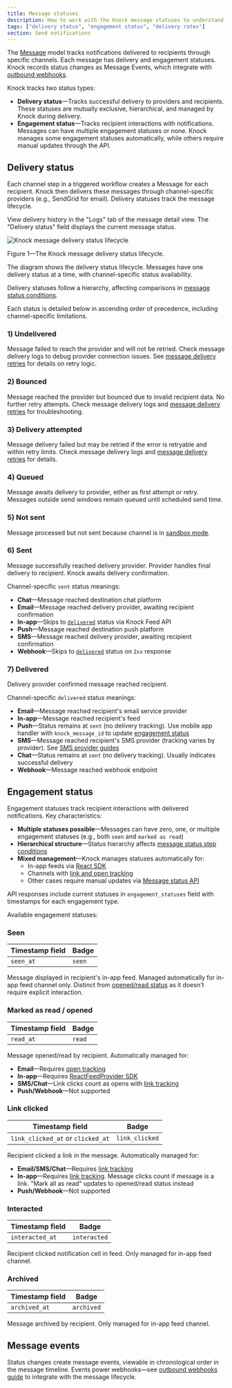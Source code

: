 ```yaml
---
title: Message statuses
description: How to work with the Knock message statuses to understand notification delivery and engagement rates.
tags: ["delivery status", "engagement status", "delivery rates"]
section: Send notifications
---
```


The [Message](/concepts/messages) model tracks notifications delivered to recipients through specific channels. Each message has delivery and engagement statuses. Knock records status changes as Message Events, which integrate with [outbound webhooks](/developer-tools/outbound-webhooks/overview).

Knock tracks two status types:

- **Delivery status**—Tracks successful delivery to providers and recipients. These statuses are mutually exclusive, hierarchical, and managed by Knock during delivery.
- **Engagement status**—Tracks recipient interactions with notifications. Messages can have multiple engagement statuses or none. Knock manages some engagement statuses automatically, while others require manual updates through the API.

## Delivery status

Each channel step in a triggered workflow creates a Message for each recipient. Knock then delivers these messages through channel-specific providers (e.g., SendGrid for email). Delivery statuses track the message lifecycle.

View delivery history in the "Logs" tab of the message detail view. The "Delivery status" field displays the current message status.

![Knock message delivery status lifecycle](/images/notifications/delivery-status-lifecycle.png)

<figcaption>Figure 1—The Knock message delivery status lifecycle.</figcaption>

The diagram shows the delivery status lifecycle. Messages have one delivery status at a time, with channel-specific status availability.

Delivery statuses follow a hierarchy, affecting comparisons in [message status conditions](/designing-workflows/step-conditions#message-status-conditions).

Each status is detailed below in ascending order of precedence, including channel-specific limitations.

### 1) Undelivered

Message failed to reach the provider and will not be retried. Check message delivery logs to debug provider connection issues. See [message delivery retries](/send-notifications/delivering-notifications#retry-logic) for details on retry logic.

### 2) Bounced

Message reached the provider but bounced due to invalid recipient data. No further retry attempts. Check message delivery logs and [message delivery retries](/send-notifications/delivering-notifications#retry-logic) for troubleshooting.

### 3) Delivery attempted

Message delivery failed but may be retried if the error is retryable and within retry limits. Check message delivery logs and [message delivery retries](/send-notifications/delivering-notifications#retry-logic) for details.

### 4) Queued

Message awaits delivery to provider, either as first attempt or retry. Messages outside send windows remain queued until scheduled send time.

### 5) Not sent

Message processed but not sent because channel is in [sandbox mode](/integrations/overview#sandbox-mode).

### 6) Sent

Message successfully reached delivery provider. Provider handles final delivery to recipient. Knock awaits delivery confirmation.

Channel-specific `sent` status meanings:

- **Chat**—Message reached destination chat platform
- **Email**—Message reached delivery provider, awaiting recipient confirmation
- **In-app**—Skips to [`delivered`](#7-delivered) status via Knock Feed API
- **Push**—Message reached destination push platform
- **SMS**—Message reached delivery provider, awaiting recipient confirmation
- **Webhook**—Skips to [`delivered`](#7-delivered) status on `2xx` response

### 7) Delivered

Delivery provider confirmed message reached recipient.

Channel-specific `delivered` status meanings:

- **Email**—Message reached recipient's email service provider
- **In-app**—Message reached recipient's feed
- **Push**—Status remains at `sent` (no delivery tracking). Use mobile app handler with `knock_message_id` to update [engagement status](#engagement-status)
- **SMS**—Message reached recipient's SMS provider (tracking varies by provider). See [SMS provider guides](/integrations/sms/overview)
- **Chat**—Status remains at `sent` (no delivery tracking). Usually indicates successful delivery
- **Webhook**—Message reached webhook endpoint

## Engagement status

Engagement statuses track recipient interactions with delivered notifications. Key characteristics:

- **Multiple statuses possible**—Messages can have zero, one, or multiple engagement statuses (e.g., both `seen` and `marked as read`)
- **Hierarchical structure**—Status hierarchy affects [message status step conditions](/designing-workflows/step-conditions#message-status-conditions)
- **Mixed management**—Knock manages statuses automatically for:
  - In-app feeds via [React SDK](/in-app-ui/react/overview)
  - Channels with [link and open tracking](/send-notifications/tracking)
  - Other cases require manual updates via [Message status API](/reference#update-message-status)

API responses include current statuses in `engagement_statuses` field with timestamps for each engagement type.

Available engagement statuses:

### Seen

| Timestamp field | Badge  |
| --------------- | ------ |
| `seen_at`       | `seen` |

Message displayed in recipient's in-app feed. Managed automatically for in-app feed channel only. Distinct from [opened/read status](/send-notifications/message-statuses#2b-marked-as-read--opened-read_at-iso8601-timestamp) as it doesn't require explicit interaction.

### Marked as read / opened

| Timestamp field | Badge  |
| --------------- | ------ |
| `read_at`       | `read` |

Message opened/read by recipient. Automatically managed for:

- **Email**—Requires [open tracking](/send-notifications/tracking)
- **In-app**—Requires [ReactFeedProvider SDK](/in-app-ui/react/feed)
- **SMS/Chat**—Link clicks count as opens with [link tracking](/send-notifications/tracking)
- **Push/Webhook**—Not supported

### Link clicked

| Timestamp field                   | Badge          |
| --------------------------------- | -------------- |
| `link_clicked_at` or `clicked_at` | `link_clicked` |

Recipient clicked a link in the message. Automatically managed for:

- **Email/SMS/Chat**—Requires [link tracking](/send-notifications/tracking)
- **In-app**—Requires [link tracking](/send-notifications/tracking). Message clicks count if message is a link. "Mark all as read" updates to opened/read status instead
- **Push/Webhook**—Not supported

### Interacted

| Timestamp field | Badge        |
| --------------- | ------------ |
| `interacted_at` | `interacted` |

Recipient clicked notification cell in feed. Only managed for in-app feed channel.

### Archived

| Timestamp field | Badge      |
| --------------- | ---------- |
| `archived_at`   | `archived` |

Message archived by recipient. Only managed for in-app feed channel.

## Message events

Status changes create message events, viewable in chronological order in the message timeline. Events power webhooks—see [outbound webhooks guide](/developer-tools/outbound-webhooks/overview) to integrate with the message lifecycle.

